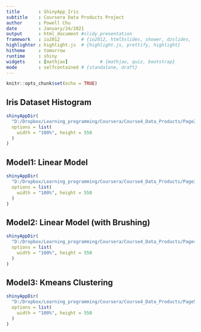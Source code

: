 ```yaml
---
title       : ShinyApp_Iris
subtitle    : Coursera Data Products Project
author      : Powell Chu
date        : January/24/2021
output      : html_document #slidy_presentation
framework   : io2012        # {io2012, html5slides, shower, dzslides, ...}
highlighter : highlight.js  # {highlight.js, prettify, highlight}
hitheme     : tomorrow
runtime     : shiny
widgets     : [mathjax]            # {mathjax, quiz, bootstrap}
mode        : selfcontained # {standalone, draft}
---
```


```r
knitr::opts_chunk$set(echo = TRUE)
```

## Iris Dataset Histogram

```r
shinyAppDir(
  "D:/Dropbox/Learning_programming/Coursera/Course4_Data_Products/Page2",
  options = list(
    width = "100%", height = 550
  )
)
```

## Model1: Linear Model

```r
shinyAppDir(
  "D:/Dropbox/Learning_programming/Coursera/Course4_Data_Products/Page3",
  options = list(
    width = "100%", height = 550
  )
)
```

## Model2: Linear Model (with Brushing)

```r
shinyAppDir(
  "D:/Dropbox/Learning_programming/Coursera/Course4_Data_Products/Page4",
  options = list(
    width = "100%", height = 550
  )
)
```

## Model3: Kmeans Clustering

```r
shinyAppDir(
  "D:/Dropbox/Learning_programming/Coursera/Course4_Data_Products/Page5",
  options = list(
    width = "100%", height = 550
  )
)
```





